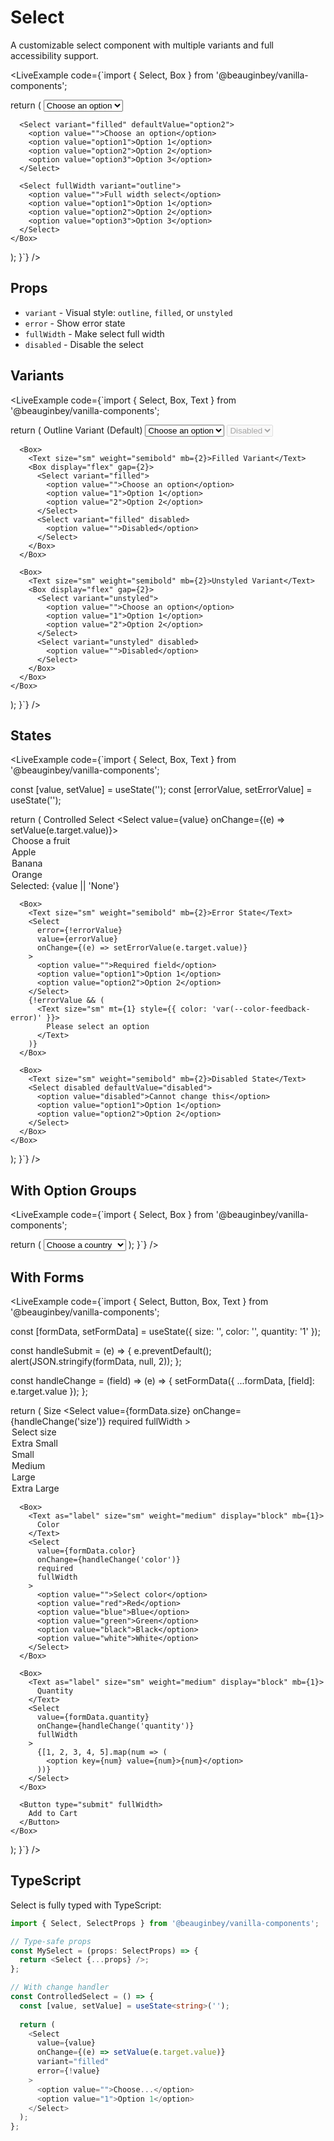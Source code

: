 
# Select

A customizable select component with multiple variants and full accessibility support.

<LiveExample
  code={`import { Select, Box } from '@beauginbey/vanilla-components';

  return (
    <Box display="flex" gap={3} flexDirection="column">
      <Select defaultValue="option1">
        <option value="">Choose an option</option>
        <option value="option1">Option 1</option>
        <option value="option2">Option 2</option>
        <option value="option3">Option 3</option>
      </Select>
      
      <Select variant="filled" defaultValue="option2">
        <option value="">Choose an option</option>
        <option value="option1">Option 1</option>
        <option value="option2">Option 2</option>
        <option value="option3">Option 3</option>
      </Select>
      
      <Select fullWidth variant="outline">
        <option value="">Full width select</option>
        <option value="option1">Option 1</option>
        <option value="option2">Option 2</option>
        <option value="option3">Option 3</option>
      </Select>
    </Box>
  );
}`}
/>

## Props

- `variant` - Visual style: `outline`, `filled`, or `unstyled`
- `error` - Show error state
- `fullWidth` - Make select full width
- `disabled` - Disable the select

## Variants

<LiveExample
  code={`import { Select, Box, Text } from '@beauginbey/vanilla-components';

  return (
    <Box display="flex" flexDirection="column" gap={4}>
      <Box>
        <Text size="sm" weight="semibold" mb={2}>Outline Variant (Default)</Text>
        <Box display="flex" gap={2}>
          <Select variant="outline">
            <option value="">Choose an option</option>
            <option value="1">Option 1</option>
            <option value="2">Option 2</option>
          </Select>
          <Select variant="outline" disabled>
            <option value="">Disabled</option>
          </Select>
        </Box>
      </Box>
      
      <Box>
        <Text size="sm" weight="semibold" mb={2}>Filled Variant</Text>
        <Box display="flex" gap={2}>
          <Select variant="filled">
            <option value="">Choose an option</option>
            <option value="1">Option 1</option>
            <option value="2">Option 2</option>
          </Select>
          <Select variant="filled" disabled>
            <option value="">Disabled</option>
          </Select>
        </Box>
      </Box>
      
      <Box>
        <Text size="sm" weight="semibold" mb={2}>Unstyled Variant</Text>
        <Box display="flex" gap={2}>
          <Select variant="unstyled">
            <option value="">Choose an option</option>
            <option value="1">Option 1</option>
            <option value="2">Option 2</option>
          </Select>
          <Select variant="unstyled" disabled>
            <option value="">Disabled</option>
          </Select>
        </Box>
      </Box>
    </Box>
  );
}`}
/>

## States

<LiveExample
  code={`import { Select, Box, Text } from '@beauginbey/vanilla-components';

  const [value, setValue] = useState('');
  const [errorValue, setErrorValue] = useState('');
  
  return (
    <Box display="flex" flexDirection="column" gap={4}>
      <Box>
        <Text size="sm" weight="semibold" mb={2}>Controlled Select</Text>
        <Select value={value} onChange={(e) => setValue(e.target.value)}>
          <option value="">Choose a fruit</option>
          <option value="apple">Apple</option>
          <option value="banana">Banana</option>
          <option value="orange">Orange</option>
        </Select>
        <Text size="sm" mt={1} color="secondary">
          Selected: {value || 'None'}
        </Text>
      </Box>
      
      <Box>
        <Text size="sm" weight="semibold" mb={2}>Error State</Text>
        <Select 
          error={!errorValue}
          value={errorValue}
          onChange={(e) => setErrorValue(e.target.value)}
        >
          <option value="">Required field</option>
          <option value="option1">Option 1</option>
          <option value="option2">Option 2</option>
        </Select>
        {!errorValue && (
          <Text size="sm" mt={1} style={{ color: 'var(--color-feedback-error)' }}>
            Please select an option
          </Text>
        )}
      </Box>
      
      <Box>
        <Text size="sm" weight="semibold" mb={2}>Disabled State</Text>
        <Select disabled defaultValue="disabled">
          <option value="disabled">Cannot change this</option>
          <option value="option1">Option 1</option>
          <option value="option2">Option 2</option>
        </Select>
      </Box>
    </Box>
  );
}`}
/>

## With Option Groups

<LiveExample
  code={`import { Select, Box } from '@beauginbey/vanilla-components';

  return (
    <Box display="flex" gap={3} flexDirection="column">
      <Select fullWidth>
        <option value="">Choose a country</option>
        <optgroup label="North America">
          <option value="us">United States</option>
          <option value="ca">Canada</option>
          <option value="mx">Mexico</option>
        </optgroup>
        <optgroup label="Europe">
          <option value="uk">United Kingdom</option>
          <option value="fr">France</option>
          <option value="de">Germany</option>
          <option value="it">Italy</option>
        </optgroup>
        <optgroup label="Asia">
          <option value="jp">Japan</option>
          <option value="cn">China</option>
          <option value="kr">South Korea</option>
        </optgroup>
      </Select>
    </Box>
  );
}`}
/>

## With Forms

<LiveExample
  code={`import { Select, Button, Box, Text } from '@beauginbey/vanilla-components';

  const [formData, setFormData] = useState({
    size: '',
    color: '',
    quantity: '1'
  });
  
  const handleSubmit = (e) => {
    e.preventDefault();
    alert(JSON.stringify(formData, null, 2));
  };
  
  const handleChange = (field) => (e) => {
    setFormData({ ...formData, [field]: e.target.value });
  };
  
  return (
    <Box as="form" onSubmit={handleSubmit} display="flex" flexDirection="column" gap={3}>
      <Box>
        <Text as="label" size="sm" weight="medium" display="block" mb={1}>
          Size
        </Text>
        <Select 
          value={formData.size} 
          onChange={handleChange('size')}
          required
          fullWidth
        >
          <option value="">Select size</option>
          <option value="xs">Extra Small</option>
          <option value="s">Small</option>
          <option value="m">Medium</option>
          <option value="l">Large</option>
          <option value="xl">Extra Large</option>
        </Select>
      </Box>
      
      <Box>
        <Text as="label" size="sm" weight="medium" display="block" mb={1}>
          Color
        </Text>
        <Select 
          value={formData.color} 
          onChange={handleChange('color')}
          required
          fullWidth
        >
          <option value="">Select color</option>
          <option value="red">Red</option>
          <option value="blue">Blue</option>
          <option value="green">Green</option>
          <option value="black">Black</option>
          <option value="white">White</option>
        </Select>
      </Box>
      
      <Box>
        <Text as="label" size="sm" weight="medium" display="block" mb={1}>
          Quantity
        </Text>
        <Select 
          value={formData.quantity} 
          onChange={handleChange('quantity')}
          fullWidth
        >
          {[1, 2, 3, 4, 5].map(num => (
            <option key={num} value={num}>{num}</option>
          ))}
        </Select>
      </Box>
      
      <Button type="submit" fullWidth>
        Add to Cart
      </Button>
    </Box>
  );
}`}
/>

## TypeScript

Select is fully typed with TypeScript:

```typescript
import { Select, SelectProps } from '@beauginbey/vanilla-components';

// Type-safe props
const MySelect = (props: SelectProps) => {
  return <Select {...props} />;
};

// With change handler
const ControlledSelect = () => {
  const [value, setValue] = useState<string>('');
  
  return (
    <Select
      value={value}
      onChange={(e) => setValue(e.target.value)}
      variant="filled"
      error={!value}
    >
      <option value="">Choose...</option>
      <option value="1">Option 1</option>
    </Select>
  );
};
```
